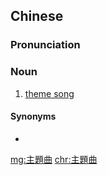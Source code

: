 {{also|主题曲}}
==Chinese==
{{zh-forms|s=主题曲|type=21}}

===Pronunciation===
{{zh-pron
|m=zhǔtíqǔ
|c=zyu2 tai4 kuk1
|cat=n
}}

===Noun===
{{zh-noun}}

# [[theme song]]

====Synonyms====
* {{zh-l|主題歌}}

{{zh-cat|Music}}

[[mg:主題曲]]
[[chr:主題曲]]